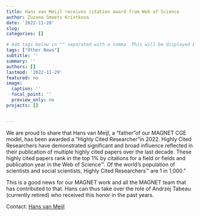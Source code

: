 ```yaml
---
title: Hans van Meijl receives citation award from Web of Science
author: Zuzana Smeets Kristkova
date: '2022-11-28'
slug: 
categories: []

# Add tags below in "" separated with a comma. This will be displayed below and nicely group items with the same tags.
tags: ["Other News"]
subtitle: ''
summary: ''
authors: []
lastmod: '2022-11-29'
featured: no
image:
  caption: ''
  focal_point: ''
  preview_only: no
projects: []


---
```

We are proud to share that Hans van Meijl, a "father"of our MAGNET CGE model, has been awarded a "Highly Cited Researcher"in 2022. Highly Cited Researchers have demonstrated significant and broad influence reflected in their publication of multiple highly cited papers over the last decade. These highly cited papers rank in the top 1% by citations for a field or fields and publication year in the Web of Science™. Of the world’s population of scientists and social scientists, Highly Cited Researchers™ are 1 in 1,000.”

This is a good news for our MAGNET work and all the MAGNET team that has contributed to that. Hans can thus take over the role of Andrzej Tabeau (currently retired) who received this honor in the past years.

Contact: [Hans van Meijl](/author/hans-van-meijl/)
